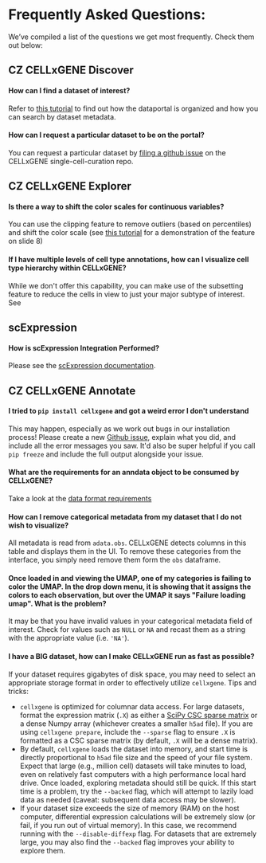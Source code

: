 # Frequently Asked Questions:

We’ve compiled a list of the questions we get most frequently. Check them out below:

## CZ CELLxGENE Discover

#### How can I find a dataset of interest?

Refer to [this tutorial](https://docs.google.com/presentation/d/1FFeHuca_pqOjmbV9H4MaoYhdspIahCNcUrVQrCdqK7I/edit#slide=id.gf21dcf0a61_1_0) to find out how the dataportal is organized and how you can search by dataset metadata.

#### How can I request a particular dataset to be on the portal?

You can request a particular dataset by [filing a github issue](https://github.com/chanzuckerberg/single-cell-curation/issues/new) on the CELLxGENE single-cell-curation repo.

## CZ CELLxGENE Explorer

#### Is there a way to shift the color scales for continuous variables?

You can use the clipping feature to remove outliers (based on percentiles) and shift the color scale (see [this tutorial](https://docs.google.com/presentation/d/13c0Nj_kR32j0hNL0uZG_4cl646N_TH3ADaQzZFqDPBI/edit#slide=id.gee6c9f6165_0_18) for a demonstration of the feature on slide 8)

#### If I have multiple levels of cell type annotations, how can I visualize cell type hierarchy within CELLxGENE?

While we don't offer this capability, you can make use of the subsetting feature to reduce the cells in view to just your major subtype of interest. See

## scExpression

#### How is scExpression Integration Performed?

Please see the [scExpression documentation](/docs/04__Analyze%20Public%20Data/4_2__scExpression%20Documentation/4_2_1__Get%20Started).

## CZ CELLxGENE Annotate

#### I tried to `pip install cellxgene` and got a weird error I don't understand

This may happen, especially as we work out bugs in our installation process! Please create a new [Github issue](https://github.com/chanzuckerberg/cellxgene/issues), explain what you did, and include all the error messages you saw. It'd also be super helpful if you call `pip freeze` and include the full output alongside your issue.

#### What are the requirements for an anndata object to be consumed by CELLxGENE?

Take a look at the [data format requirements](/docs/05__Annotate%20and%20Analyze%20Your%20Data/5_3__Preparing%20Data)

#### How can I remove categorical metadata from my dataset that I do not wish to visualize?

All metadata is read from `adata.obs`. CELLxGENE detects columns in this table and displays them in the UI. To remove these categories from the interface, you simply need remove them form the `obs` dataframe.

#### Once loaded in and viewing the UMAP, one of my categories is failing to color the UMAP. In the drop down menu, it is showing that it assigns the colors to each observation, but over the UMAP it says "Failure loading umap". What is the problem?

It may be that you have invalid values in your categorical metadata field of interest. Check for values such as `NULL` or `NA` and recast them as a string with the appropriate value (i.e. `'NA'`).

#### I have a BIG dataset, how can I make CELLxGENE run as fast as possible?

If your dataset requires gigabytes of disk space, you may need to select an appropriate storage format in order to effectively utilize `cellxgene`. Tips and tricks:

- `cellxgene` is optimized for columnar data access. For large datasets, format the expression matrix \(`.X`\) as either a [SciPy CSC sparse matrix](https://docs.scipy.org/doc/scipy/reference/generated/scipy.sparse.csc_matrix.html) or a dense Numpy array \(whichever creates a smaller `h5ad` file\). If you are using `cellxgene prepare`, include the `--sparse` flag to ensure `.X` is formatted as a CSC sparse matrix \(by default, `.X` will be a dense matrix\).
- By default, `cellxgene` loads the dataset into memory, and start time is directly proportional to `h5ad` file size and the speed of your file system. Expect that large \(e.g., million cell\) datasets will take minutes to load, even on relatively fast computers with a high performance local hard drive. Once loaded, exploring metadata should still be quick. If this start time is a problem, try the `--backed` flag, which will attempt to lazily load data as needed \(caveat: subsequent data access may be slower\).
- If your dataset size exceeds the size of memory \(RAM\) on the host computer, differential expression calculations will be extremely slow \(or fail, if you run out of virtual memory\). In this case, we recommend running with the `--disable-diffexp` flag. For datasets that are extremely large, you may also find the `--backed` flag improves your ability to explore them.
